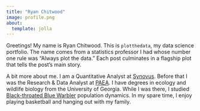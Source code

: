 ```yaml
---
title: "Ryan Chitwood"
image: profile.png
about:
  template: jolla
---
```


Greetings! My name is Ryan Chitwood. This is `plotthedata`, my data science portfolio. The name comes from a statistics professor I had whose number one rule was "Always plot the data." Each post culminates in a flagship plot that tells the post's main story.

A bit more about me. I am a Quantitative Analyst at [Synovus](https://www.synovus.com). Before that I was the Research & Data Analyst at [PAEA](https://paeaonline.org). I have degrees in ecology and wildlife biology from the University of Georgia. While I was there, I studied [Black-throated Blue Warbler](https://www.allaboutbirds.org/guide/Black-throated_Blue_Warbler) population dynamics. In my spare time, I enjoy playing basketball and hanging out with my family.
